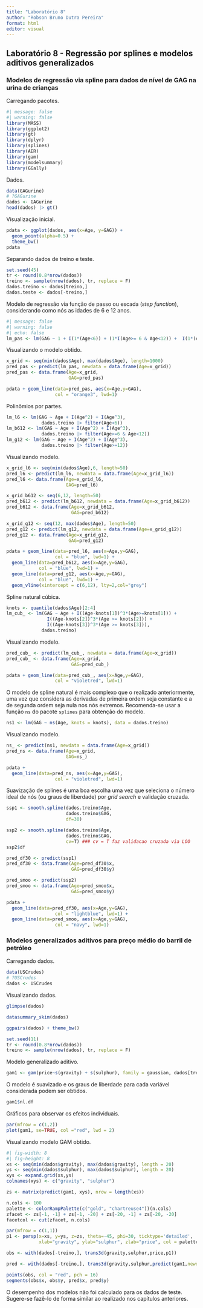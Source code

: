 ---
title: "Laboratório 8"
author: "Robson Bruno Dutra Pereira"
format: html
editor: visual
---

## Laboratório 8 - Regressão por splines e modelos aditivos generalizados

### Modelos de regressão via spline para dados de nível de GAG na urina de crianças

Carregando pacotes.

```{r}
#| message: false
#| warning: false
library(MASS)
library(ggplot2)
library(gt)
library(dplyr)
library(splines)
library(AER)
library(gam)
library(modelsummary)
library(GGally)
```

Dados.

```{r}
data(GAGurine)
# ?GAGurine
dados <- GAGurine
head(dados) |> gt()
```

Visualização inicial.

```{r}
pdata <- ggplot(dados, aes(x=Age, y=GAG)) + 
  geom_point(alpha=0.5) +
  theme_bw()
pdata
```

Separando dados de treino e teste.

```{r}
set.seed(45)
tr <- round(0.8*nrow(dados))
treino <- sample(nrow(dados), tr, replace = F)
dados.treino <- dados[treino,]
dados.teste <- dados[-treino,]
```

Modelo de regressão via função de passo ou escada (*step function*), considerando como nós as idades de 6 e 12 anos.

```{r}
#| message: false
#| warning: false
#| echo: false
lm_pas <- lm(GAG ~ 1 + I(1*(Age<6)) + (1*I(Age>= 6 & Age<12)) +  I(1*(Age>=12)), dados.treino)
```
Visualizando o modelo obtido.

```{r}
x_grid <- seq(min(dados$Age), max(dados$Age), length=1000)
pred_pas <- predict(lm_pas, newdata = data.frame(Age=x_grid))
pred_pas <- data.frame(Age=x_grid,
                       GAG=pred_pas)
```

```{r}
pdata + geom_line(data=pred_pas, aes(x=Age,y=GAG), 
                  col = "orange3", lwd=1) 
```

Polinômios por partes.

```{r}
lm_l6 <- lm(GAG ~ Age + I(Age^2) + I(Age^3),
             dados.treino |> filter(Age<6))
lm_b612 <- lm(GAG ~ Age + I(Age^2) + I(Age^3),
             dados.treino |> filter(Age>=6 & Age<12))
lm_g12 <- lm(GAG ~ Age + I(Age^2) + I(Age^3),
             dados.treino |> filter(Age>=12))
```

Visualizando modelo.

```{r}
x_grid_l6 <- seq(min(dados$Age),6, length=50)
pred_l6 <- predict(lm_l6, newdata = data.frame(Age=x_grid_l6))
pred_l6 <- data.frame(Age=x_grid_l6,
                      GAG=pred_l6)

x_grid_b612 <- seq(6,12, length=50)
pred_b612 <- predict(lm_b612, newdata = data.frame(Age=x_grid_b612))
pred_b612 <- data.frame(Age=x_grid_b612,
                        GAG=pred_b612)

x_grid_g12 <- seq(12, max(dados$Age), length=50)
pred_g12 <- predict(lm_g12, newdata = data.frame(Age=x_grid_g12))
pred_g12 <- data.frame(Age=x_grid_g12,
                       GAG=pred_g12)
```

```{r}
pdata + geom_line(data=pred_l6, aes(x=Age,y=GAG), 
                  col = "blue", lwd=1) +
  geom_line(data=pred_b612, aes(x=Age,y=GAG), 
            col = "blue", lwd=1) +
  geom_line(data=pred_g12, aes(x=Age,y=GAG), 
            col = "blue", lwd=1) +
  geom_vline(xintercept = c(6,12), lty=2,col="grey")
```

Spline natural cúbica.

```{r}
knots <- quantile(dados$Age)[2:4]
lm_cub_ <- lm(GAG ~ Age + I((Age-knots[1])^3*(Age>=knots[1])) +
               I((Age-knots[2])^3*(Age >= knots[2])) +
               I((Age-knots[3])^3*(Age >= knots[3])),
             dados.treino)
```

Visualizando modelo.

```{r}
pred_cub_ <- predict(lm_cub_, newdata = data.frame(Age=x_grid))
pred_cub_ <- data.frame(Age=x_grid,
                        GAG=pred_cub_)
```

```{r}
pdata + geom_line(data=pred_cub_, aes(x=Age,y=GAG), 
                  col = "violetred", lwd=1)
```

O modelo de spline natural é mais complexo que o realizado anteriormente, uma vez que considera as derivadas de primeira ordem seja constante e a de segunda ordem seja nula nos nós extremos. Recomenda-se usar a função `ns` do pacote `splines` para obtenção do modelo.

```{r}
ns1 <- lm(GAG ~ ns(Age, knots = knots), data = dados.treino)
```

Visualizando modelo.

```{r}
ns_ <- predict(ns1, newdata = data.frame(Age=x_grid))
pred_ns <- data.frame(Age=x_grid,
                      GAG=ns_)
```

```{r}
pdata + 
  geom_line(data=pred_ns, aes(x=Age,y=GAG), 
                  col = "violetred", lwd=1)
```

Suavização de splines é uma boa escolha uma vez que seleciona o número ideal de nós (ou graus de liberdade) por *grid search* e validação cruzada.

```{r}
ssp1 <- smooth.spline(dados.treino$Age, 
                      dados.treino$GAG, 
                      df=30)

ssp2 <- smooth.spline(dados.treino$Age, 
                      dados.treino$GAG, 
                      cv=T) ### cv = T faz validacao cruzada via LOO
ssp2$df
```

```{r}
pred_df30 <- predict(ssp1)
pred_df30 <- data.frame(Age=pred_df30$x,
                        GAG=pred_df30$y)

pred_smoo <- predict(ssp2)
pred_smoo <- data.frame(Age=pred_smoo$x,
                        GAG=pred_smoo$y)
```

```{r}
pdata + 
  geom_line(data=pred_df30, aes(x=Age,y=GAG), 
                  col = "lightblue", lwd=1) +
  geom_line(data=pred_smoo, aes(x=Age,y=GAG), 
                  col = "navy", lwd=1)
```

### Modelos generalizados aditivos para preço médio do barril de petróleo

Carregando dados.

```{r}
data(USCrudes)
# ?USCrudes
dados <- USCrudes
```

Visualizando dados.

```{r}
glimpse(dados)
```

```{r}
datasummary_skim(dados)
```

```{r}
ggpairs(dados) + theme_bw()
```

```{r}
set.seed(11)
tr <- round(0.8*nrow(dados))
treino <- sample(nrow(dados), tr, replace = F)
```

Modelo generalizado aditivo.

```{r}
gam1 <- gam(price~s(gravity) + s(sulphur), family = gaussian, dados[treino,])
```

O modelo é suavizado e os graus de liberdade para cada variável considerada podem ser obtidos.

```{r}
gam1$nl.df
```

Gráficos para observar os efeitos individuais.

```{r}
par(mfrow = c(1,2))
plot(gam1, se=TRUE, col ="red", lwd = 2)
```

Visualizando modelo GAM obtido.

```{r}
#| fig-width: 8
#| fig-height: 8
xs <- seq(min(dados$gravity), max(dados$gravity), length = 20)
ys <- seq(min(dados$sulphur), max(dados$sulphur), length = 20)
xys <- expand.grid(xs,ys)
colnames(xys) <- c("gravity", "sulphur")

zs <- matrix(predict(gam1, xys), nrow = length(xs))

n.cols <- 100
palette <- colorRampPalette(c("gold", "chartreuse4"))(n.cols)
zfacet <- zs[-1, -1] + zs[-1, -20] + zs[-20, -1] + zs[-20, -20]
facetcol <- cut(zfacet, n.cols)

par(mfrow = c(1,1))
p1 <- persp(x=xs, y=ys, z=zs, theta=-45, phi=30, ticktype='detailed', 
            xlab="gravity", ylab="sulphur", zlab="price", col = palette[facetcol])

obs <- with(dados[-treino,], trans3d(gravity,sulphur,price,p1))

pred <- with(dados[-treino,], trans3d(gravity,sulphur,predict(gam1,newdata = dados[-treino,]), p1))

points(obs, col = "red", pch = 16)
segments(obs$x, obs$y, pred$x, pred$y)
```

O desempenho dos modelos não foi calculado para os dados de teste. Sugere-se fazê-lo de forma similar ao realizado nos capítulos anteriores.